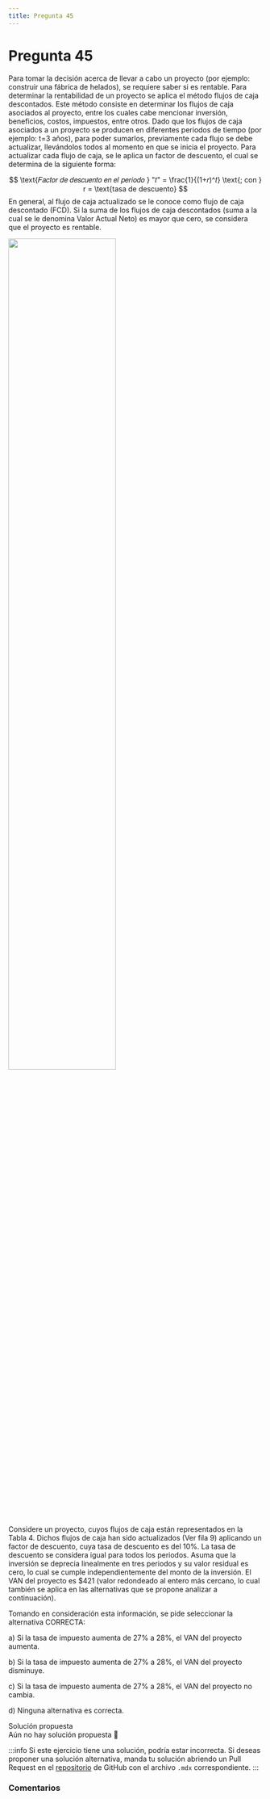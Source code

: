 ```yaml
---
title: Pregunta 45
---
```



# Pregunta 45

Para tomar la decisión acerca de llevar a cabo un proyecto (por ejemplo: construir una fábrica de
helados), se requiere saber si es rentable. Para determinar la rentabilidad de un proyecto se aplica
el método flujos de caja descontados. Este método consiste en determinar los flujos de caja
asociados al proyecto, entre los cuales cabe mencionar inversión, beneficios, costos, impuestos,
entre otros. Dado que los flujos de caja asociados a un proyecto se producen en diferentes periodos
de tiempo (por ejemplo: t=3 años), para poder sumarlos, previamente cada flujo se debe actualizar,
llevándolos todos al momento en que se inicia el proyecto. Para actualizar cada flujo de caja, se le
aplica un factor de descuento, el cual se determina de la siguiente forma:

$$
\text{𝐹𝑎𝑐𝑡𝑜𝑟 𝑑𝑒 𝑑𝑒𝑠𝑐𝑢𝑒𝑛𝑡𝑜 𝑒𝑛 𝑒𝑙 𝑝𝑒𝑟𝑖𝑜𝑑𝑜 } "𝑡" = \frac{1}{(1+𝑟)^𝑡} \text{; con } r = \text{tasa de descuento}
$$
En general, al flujo de caja actualizado se le conoce como flujo de caja descontado (FCD). Si la suma
de los flujos de caja descontados (suma a la cual se le denomina Valor Actual Neto) es mayor que
cero, se considera que el proyecto es rentable.

<Image
  src="engineering/economics/exercises/2025-2/p45/image.png"
  width="65%"
/>

Considere un proyecto, cuyos flujos de caja están representados en la Tabla 4. Dichos flujos de caja
han sido actualizados (Ver fila 9) aplicando un factor de descuento, cuya tasa de descuento es del
10%. La tasa de descuento se considera igual para todos los periodos. Asuma que la inversión se
deprecia linealmente en tres periodos y su valor residual es cero, lo cual se cumple
independientemente del monto de la inversión. El VAN del proyecto es \$421 (valor redondeado al
entero más cercano, lo cual también se aplica en las alternativas que se propone analizar a
continuación).

Tomando en consideración esta información, se pide seleccionar la alternativa CORRECTA:

a) Si la tasa de impuesto aumenta de 27% a 28%, el VAN del proyecto aumenta.

b) Si la tasa de impuesto aumenta de 27% a 28%, el VAN del proyecto disminuye.

c) Si la tasa de impuesto aumenta de 27% a 28%, el VAN del proyecto no cambia.

d) Ninguna alternativa es correcta.

<MDXDetails>
<summary>Solución propuesta</summary>

<div className="exercise">
Aún no hay solución propuesta 🥲
</div>

:::info
Si este ejercicio tiene una solución, podría estar incorrecta. Si deseas proponer una solución alternativa, manda tu solución abriendo
un Pull Request en el [repositorio](https://github.com/crow-rojas/apuntes-fundamentals/pulls) de GitHub con el archivo
`.mdx` correspondiente.
:::

</MDXDetails>

### Comentarios

<Disqus
  url="https://crow-rojas.github.io/apuntes-fundamentals/docs/mathematics/calculus-1-2-3/exercises/2019-2/p01"
  identifier="docs/mathematics/calculus-1-2-3/exercises/2019-2/p01"
  title="2019-2 Cálculo I, II y III - Pregunta 01"
/>
